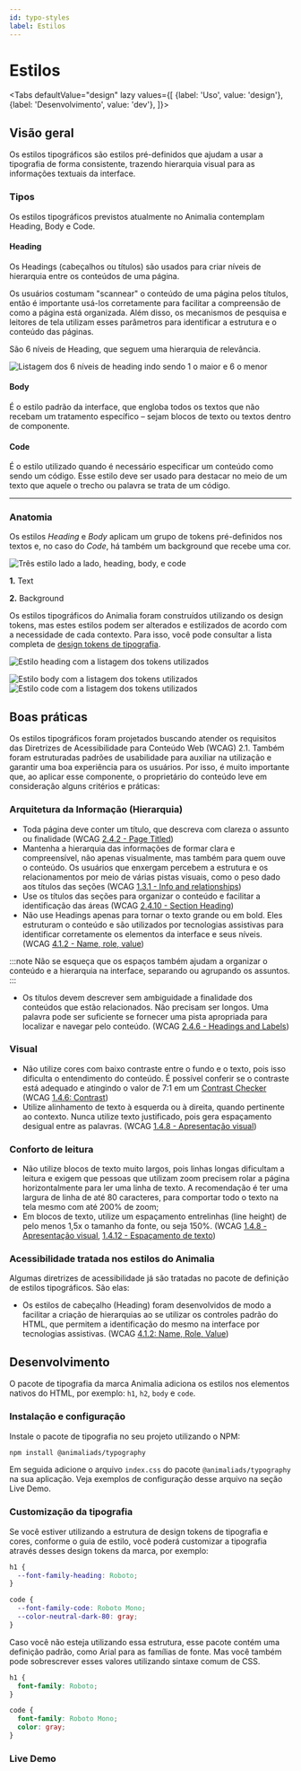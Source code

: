 ```yaml
---
id: typo-styles
label: Estilos
---
```






# Estilos

<Tabs
  defaultValue="design"
  lazy
  values={[
    {label: 'Uso', value: 'design'},
    {label: 'Desenvolvimento', value: 'dev'},
  ]}>

  <TabItem value="design">


## Visão geral

Os estilos tipográficos são estilos pré-definidos que ajudam a usar a tipografia de forma consistente, trazendo hierarquia visual para as informações textuais da interface.

### Tipos

Os estilos tipográficos previstos atualmente no Animalia contemplam Heading, Body e Code.

#### Heading

Os Headings (cabeçalhos ou títulos) são usados para criar níveis de hierarquia entre os conteúdos de uma página.

Os usuários costumam "scannear" o conteúdo de uma página pelos títulos, então é importante usá-los corretamente para facilitar a compreensão de como a página está organizada. Além disso, os mecanismos de pesquisa e leitores de tela utilizam esses parâmetros para identificar a estrutura e o conteúdo das páginas.

São 6 níveis de Heading, que seguem uma hierarquia de relevância.

<img
  src={HeadingSizes}
  alt="Listagem dos 6 níveis de heading indo sendo 1 o maior e 6 o menor"
/>

#### Body

É o estilo padrão da interface, que engloba todos os textos que não recebam um tratamento específico – sejam blocos de texto ou textos dentro de componente.

#### Code

É o estilo utilizado quando é necessário especificar um conteúdo como sendo um código. Esse estilo deve ser usado para destacar no meio de um texto que aquele o trecho ou palavra se trata de um código.

---

### Anatomia

Os estilos _Heading_ e _Body_ aplicam um grupo de tokens pré-definidos nos textos e, no caso do _Code_, há também um background que recebe uma cor.

<img src={StyleAnatomy} alt="Três estilo lado a lado, heading, body, e code" />

**1.** Text

**2.** Background

Os estilos tipográficos do Animalia foram construídos utilizando os design tokens, mas estes estilos podem ser alterados e estilizados de acordo com a necessidade de cada contexto. Para isso, você pode consultar a lista completa de [design tokens de tipografia](/docs/designtokens/tokenstypo).

<img
  src={HeadingToken}
  alt="Estilo heading com a listagem dos tokens utilizados"
/>

<img src={BodyToken} alt="Estilo body com a listagem dos tokens utilizados" />

<img src={CodeToken} alt="Estilo code com a listagem dos tokens utilizados" />



## Boas práticas

Os estilos tipográficos foram projetados buscando atender os requisitos das Diretrizes de Acessibilidade para Conteúdo Web (WCAG) 2.1. Também foram estruturadas padrões de usabilidade para auxiliar na utilização e garantir uma boa experiência para os usuários. Por isso, é muito importante que, ao aplicar esse componente, o proprietário do conteúdo leve em consideração alguns critérios e práticas:

### Arquitetura da Informação (Hierarquia)

- Toda página deve conter um título, que descreva com clareza o assunto ou finalidade (WCAG [2.4.2 - Page Titled](https://www.w3.org/WAI/WCAG21/Understanding/page-titled))
- Mantenha a hierarquia das informações de formar clara e compreensível, não apenas visualmente, mas também para quem ouve o conteúdo. Os usuários que enxergam percebem a estrutura e os relacionamentos por meio de várias pistas visuais, como o peso dado aos títulos das seções (WCAG [1.3.1 - Info and relationships](https://www.w3.org/WAI/WCAG21/Understanding/info-and-relationships))
- Use os títulos das seções para organizar o conteúdo e facilitar a identificação das áreas (WCAG [2.4.10 - Section Heading](https://www.w3.org/WAI/WCAG21/Understanding/section-headings))
- Não use Headings apenas para tornar o texto grande ou em bold. Eles estruturam o conteúdo e são utilizados por tecnologias assistivas para identificar corretamente os elementos da interface e seus níveis. (WCAG [4.1.2 - Name, role, value](https://www.w3.org/WAI/WCAG21/Understanding/name-role-value))

:::note
Não se esqueça que os espaços também ajudam a organizar o conteúdo e a hierarquia na interface, separando ou agrupando os assuntos.
:::

<BestPracticesComponent
  doImg={Do1}
  doAlt="Três títulos com níveis de hierarquia diferentes"
  doDescription="Utilize os títulos com os níveis corretos para criar hierarquia e detalhamento do assunto."
  dontImg={Dont1}
  dontAlt="Três títulos sem diferenciar níveis de hierarquia"
  dontDescription="Não utilize os mesmos níveis para todos os títulos, pois isso dificulta o entendimento da estrutura da página."
/>


- Os títulos devem descrever sem ambiguidade a finalidade dos conteúdos que estão relacionados. Não precisam ser longos. Uma palavra pode ser suficiente se fornecer uma pista apropriada para localizar e navegar pelo conteúdo. (WCAG [2.4.6 - Headings and Labels](https://www.w3.org/WAI/WCAG21/Understanding/headings-and-labels))


### Visual

- Não utilize cores com baixo contraste entre o fundo e o texto, pois isso dificulta o entendimento do conteúdo. É possível conferir se o contraste está adequado e atingindo o valor de 7:1 em um [Contrast Checker](https://webaim.org/resources/contrastchecker/) (WCAG [1.4.6: Contrast](https://www.w3.org/WAI/WCAG21/Understanding/contrast-enhanced.html))
- Utilize alinhamento de texto à esquerda ou à direita, quando pertinente ao contexto. Nunca utilize texto justificado, pois gera espaçamento desigual entre as palavras. (WCAG [1.4.8 - Apresentação visual](https://www.w3.org/WAI/WCAG21/Understanding/visual-presentation))

<BestPracticesComponent
  doImg={Do2}
  doAlt="Bloco de texto com alinhamento à esquerda"
  doDescription="Use alinhamento de texto à esquerda ou à direita para garantir a regularidade independente do conteúdo ou largura do bloco de texto."
  dontImg={Dont2}
  dontAlt="Bloco de texto com alinhamento justificado e espaços grandes entre as palavras"
  dontDescription="Não use alinhamento justificado pois ele adiciona espaços irregulares entre as palavras para fazê-lo ocupar toda a largura do bloco, o que varia muito dependendo do conteúdo e largura do dispositivo."
/>

### Conforto de leitura

- Não utilize blocos de texto muito largos, pois linhas longas dificultam a leitura e exigem que pessoas que utilizam zoom precisem rolar a página horizontalmente para ler uma linha de texto. A recomendação é ter uma largura de linha de até 80 caracteres, para comportar todo o texto na tela mesmo com até 200% de zoom;
- Em blocos de texto, utilize um espaçamento entrelinhas (line height) de pelo menos 1,5x o tamanho da fonte, ou seja 150%.
  (WCAG [1.4.8 - Apresentação visual](https://www.w3.org/WAI/WCAG21/Understanding/visual-presentation), [1.4.12 - Espaçamento de texto](https://www.w3.org/WAI/WCAG21/Understanding/text-spacing))

<BestPracticesComponent
  doImg={Do3}
  doAlt="Texto com lineheight adequado, de 150% o tamanho da fonte"
  doDescription="Use entrelinha (line height) adequada ao tamanho do texto. Adotar medidas relativas como porcentagem, facilitam essa utilização."
  dontImg={Dont3}
  dontAlt="Texto com lineheight inadequado, de 120% o tamanho da fonte"
  dontDescription="Não use um line height estreito, pois torna a leitura mais difícil e as linhas tendem a se embaralhar."
/>

### Acessibilidade tratada nos estilos do Animalia

Algumas diretrizes de acessibilidade já são tratadas no pacote de definição de estilos tipográficos. São elas:

- Os estilos de cabeçalho (Heading) foram desenvolvidos de modo a facilitar a criação de hierarquias ao se utilizar os controles padrão do HTML, que permitem a identificação do mesmo na interface por tecnologias assistivas. (WCAG [4.1.2: Name, Role, Value](https://www.w3.org/WAI/WCAG21/Understanding/name-role-value))




</TabItem>

<TabItem value="dev">

## Desenvolvimento

O pacote de tipografia da marca Animalia adiciona os estilos nos elementos nativos do HTML, por exemplo: `h1`, `h2`, `body` e `code`.

### Instalação e configuração

Instale o pacote de tipografia no seu projeto utilizando o NPM:

```bash
npm install @animaliads/typography
```

Em seguida adicione o arquivo `index.css` do pacote `@animaliads/typography` na sua aplicação. Veja exemplos de configuração desse arquivo na seção Live Demo.

### Customização da tipografia

Se você estiver utilizando a estrutura de design tokens de tipografia e cores, conforme o guia de estilo, você poderá customizar a tipografia através desses design tokens da marca, por exemplo:

```css
h1 {
  --font-family-heading: Roboto;
}

code {
  --font-family-code: Roboto Mono;
  --color-neutral-dark-80: gray;
}
```

Caso você não esteja utilizando essa estrutura, esse pacote contém uma definição padrão, como Arial para as famílias de fonte. Mas você também pode sobrescrever esses valores utilizando sintaxe comum de CSS.

```css
h1 {
  font-family: Roboto;
}

code {
  font-family: Roboto Mono;
  color: gray;
}
```

### Live Demo

<LiveDemoComponent
  javascript="https://stackblitz.com/edit/ani-typography?embed=1&file=index.html"
  react="https://stackblitz.com/edit/react-ani-typography?embed=1&file=index.tsx"
/>


</TabItem>

</Tabs>